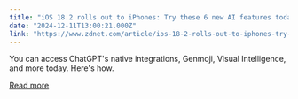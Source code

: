 ```yaml
---
title: "iOS 18.2 rolls out to iPhones: Try these 6 new AI features today"
date: "2024-12-11T13:00:21.000Z"
link: "https://www.zdnet.com/article/ios-18-2-rolls-out-to-iphones-try-these-6-new-ai-features-today/"
---
```


You can access ChatGPT's native integrations, Genmoji, Visual Intelligence, and more today. Here's how.

[Read more](https://www.zdnet.com/article/ios-18-2-rolls-out-to-iphones-try-these-6-new-ai-features-today/)
